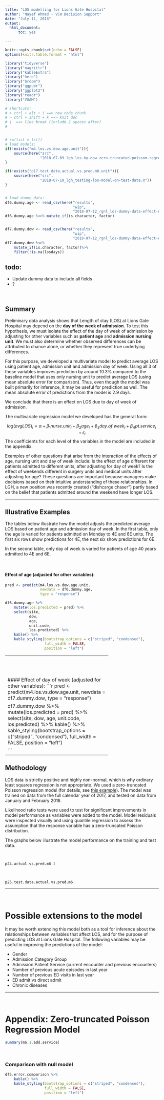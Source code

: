 ```yaml
---
title: "LOS modelling for Lions Gate Hospital"
author: "Nayef Ahmad - VCH Decision Support"
date: "July 11, 2018"
output:
  html_document:
      toc: yes

---
```


```r
knitr::opts_chunk$set(echo = FALSE)
options(knitr.table.format = "html")

library("tidyverse")
library("magrittr")
library("kableExtra")
library("here")
library("broom")
library("ggpubr")
library("ggplot2")
library("readr")
library("VGAM")

# shortcuts: 
# > ctrl + alt + i ==> new code chunk
# > ctrl + shift + k ==> knit doc 
# \  ==> line break (include 2 spaces after)
# 


# rm(list = ls())
# load models: 
if(!exists("m4.los.vs.dow.age.unit")){
    source(here("src", 
                "2018-07-09_lgh_los-by-dow_zero-truncated-poisson-regression.R"))
}

if(!exists("p17.test.data.actual.vs.pred.m0.unit")){
    source(here("src", 
                "2018-07-10_lgh_testing-los-model-on-test-data.R"))
}


# load dummy data: 
df6.dummy.age <- read_csv(here("results", 
                               "wip", 
                               "2018-07-12_rgnl_los-dummy-data-effect-of-age.csv"))
df6.dummy.age %<>% mutate_if(is.character, factor)


df7.dummy.dow <- read_csv(here("results", 
                               "wip", 
                               "2018-07-12_rgnl_los-dummy-data-effect-of-dow.csv"))
df7.dummy.dow %<>% 
    mutate_if(is.character, factor)%>% 
    filter(!is.na(losdays))


```

## todo: 
* Update dummy data to include all fields
* ? 

\  
\  

## Summary
Preliminary data analysis shows that Length of stay (LOS) at Lions Gate Hospital may depend on the __day of the week of admission__. To test this hypothesis, we must isolate the effect of the day of week of admission by adjusting for other variables such as __patient age__ and __admission nursing unit__. We must also determine whether observed differences can be attributed to chance alone, or whether they represent true underlying differences. 

For this purpose, we developed a multivariate model to predict average LOS using patient age, admission unit and admission day of week. Using all 3 of these variables improves prediction by around 10.3% compared to the baseline model that uses only nursing unit to predict average LOS (using mean absolute error for comparison). Thus, even though the model was built primarily for inference, it may be useful for prediction as well. The mean absolute error of predictions from the model is 2.9 days. 

We conclude that there is an effect on LOS due to day of week of admission. 

The multivariate regression model we developed has the general form: 

$${log(avgLOS)_i} = \alpha + \beta_{1} nurse.unit_{i} + \beta_{2}  age_{i} + \beta_{3}  day.of.week_{i} + \beta_{4} pt.service_{i} + \epsilon_{i}$$
The coefficients for each level of the variables in the model are included in the appendix. 


Examples of other questions that arise from the interaction of the effects of age, nursing unit and day of week include: Is the effect of age different for patients admitted to different units, after adjusting for day of week? Is the effect of weekends different in surgery units and medical units after adjusting for age? These questions are important because managers make decisions based on their intuitive understanding of these relationships. In LGH, a new position was recently created ("dishcarge chaser") partly based on the belief that patients admitted around the weekend have longer LOS.  


------------------------------------------------

## Illustrative Examples 
The tables below illustrate how the model adjusts the predicted average LOS based on patient age and admission day of week. In the first table, only the age is varied for patients admitted on Monday to 4E and 6E units. The first six rows show predictions for 4E, the next six show predictions for 6E. 

In the second table, only day of week is varied for patients of age 40 years admitted to 4E and 6E. 

\  

#### Effect of age (adjusted for other variables): 
```r
pred <- predict(m4.los.vs.dow.age.unit, 
                newdata = df6.dummy.age, 
                type = "response")

df6.dummy.age %>% 
    mutate(los.predicted = pred) %>% 
    select(site, 
           dow, 
           age, 
           unit.code, 
           los.predicted) %>% 
    kable() %>% 
    kable_styling(bootstrap_options = c("striped", "condensed"),
                  full_width = FALSE, 
                  position = "left")

```

-----------------------------------------------
\ 
\  
\  

#### Effect of day of week (adjusted for other variables): 
```r
pred <- predict(m4.los.vs.dow.age.unit, 
                newdata = df7.dummy.dow, 
                type = "response")

df7.dummy.dow %>% 
    mutate(los.predicted = pred) %>% 
    select(site, 
           dow, 
           age, 
           unit.code, 
           los.predicted) %>% 
    kable() %>% 
    kable_styling(bootstrap_options = c("striped", "condensed"),
                  full_width = FALSE, 
                  position = "left")


```

---------------------------------------------------

## Methodology
LOS data is strictly positive and highly non-normal, which is why ordinary least squares regression is not appropriate. We used a zero-truncated Poisson regression model (for details, see [this example](https://stats.idre.ucla.edu/r/dae/zero-truncated-poisson/)). The model was trained on data from the full calendar year of 2017, and tested on data from January and February 2018. 

Likelihood ratio tests were used to test for significant improvements in model performance as variables were added to the model. Model residuals were inspected visually and using quantile regression to assess the assumption that the response variable has a zero-truncated Poisson distribution. 

The graphs below illustrate the model performance on the training and test data.

\  

```r
p24.actual.vs.pred.m6.1
```

\  
\  

```r
p25.test.data.actual.vs.pred.m6
```



---------------------------

\  
\  
\  

# Possible extensions to the model
It may be worth extending this model both as a tool for inference about the relationships between variables that affect LOS, and for the purpose of predicting LOS at Lions Gate Hospital. The following variables may be useful in improving the predictions of the model: 

* Gender
* Admission Category Group              
* Admission Patient Service (current encounter and previous encounters)
* Number of previous acute episodes in last year 
* Number of previous ED visits in last year 
* ED admit vs direct admit 
* Chronic diseases 


------------------------------
\  
\  
\  
\  
\  

# Appendix: Zero-truncated Poisson Regression Model
```r
summary(m6.1.add.service)
```



\  
\  
\  

### Comparison with null model 
```r
df5.error.comparison %>% 
    kable() %>% 
    kable_styling(bootstrap_options = c("striped", "condensed"),
                  full_width = FALSE, 
                  position = "left")
```




